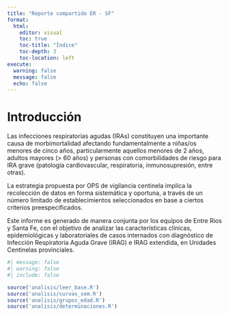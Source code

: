 ```yaml
---
title: "Reporte compartido ER - SF"
format: 
  html:
    editor: visual
    toc: true
    toc-title: "Índice"
    toc-depth: 3
    toc-location: left
execute: 
  warning: false
  message: false
  echo: false
---
```



# Introducción

Las infecciones respiratorias agudas (IRAs) constituyen una importante causa de morbimortalidad afectando fundamentalmente a niñas/os menores de cinco años, particularmente aquellos menores de 2 años, adultos mayores (> 60 años) y personas con comorbilidades de riesgo para IRA grave (patología cardiovascular, respiratoria, inmunosupresión, entre otras).

La estrategia propuesta por OPS de vigilancia centinela implica la recolección de datos en forma sistemática y oportuna, a través de un número limitado de establecimientos seleccionados en base a ciertos criterios preespecificados.

Este informe es generado de manera conjunta por los equipos de Entre Rios y Santa Fe, con el objetivo de analizar las características clínicas, epidemiológicas y laboratoriales de casos internados con diagnóstico de Infección Respiratoria Aguda Grave (IRAG) e IRAG extendida, en Unidades Centinelas provinciales.


```r
#| message: false
#| warning: false
#| include: false

source('analisis/leer_base.R')
source('analisis/curvas_sem.R')
source('analisis/grupos_edad.R')
source('analisis/determinaciones.R')

```

